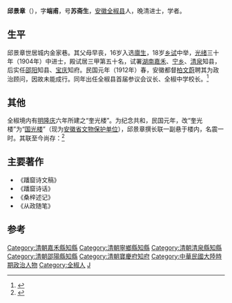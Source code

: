 '''邱景章'''（{{bd|1872年||1920年|catIdx=Q}}），字'''端甫'''，号'''苏斋生'''，[[安徽|安徽]][[全椒县|全椒县]]人，晚清进士，学者。

==生平==
邱景章世居城内金家巷。其父母早丧，16岁入选[[廪生|廪生]]，18岁[[乡试|乡试]]中举，[[光绪|光绪]]三十年（1904年）中进士，殿试居三甲第五十名，试署[[湖南|湖南]][[嘉禾|嘉禾]]、[[宁乡|宁乡]]、[[清泉|清泉]]知县，后实任[[邵阳|邵阳]]知县、[[宝庆|宝庆]]知府。民国元年（1912年）春，安徽都督[[柏文蔚|柏文蔚]]聘其为政治顾问，因故未能成行。同年出任全椒县首届参议会议长、全椒中学校长。<ref>{{cite web| language =| publisher =走进全椒| title =邱景章简介| url =http://mail.ahedu.cn/xf2009/%CD%F8%D2%B3/%B8%DF%D6%D0/06%B3%FC%D6%DD/%D7%DF%BD%F8%C8%AB%BD%B7/qjmr_qjz_1.html| author =| date =| accessdate =}}{{dead link|date=2018年4月 |bot=InternetArchiveBot |fix-attempted=yes }}</ref>

==其他==

全椒境内有[[明|明]][[隆庆_(明朝)|隆庆]]六年所建之“奎光楼”。为纪念共和，民国元年，改“奎光楼”为“[[国光楼|国光楼]]”（现为[[安徽省文物保护单位|安徽省文物保护单位]]），邱景章撰长联一副悬于楼内，名震一时。其联至今尚存：<ref>{{cite web| language =| publisher =安徽全椒中学| title =安徽全椒中学简介| url =http://www.czzwgk.gov.cn/XxgkNewsHtml/ME721/200803/ME721010201200803001.html| author =| date =| accessdate =}}{{dead link|date=2018年4月 |bot=InternetArchiveBot |fix-attempted=yes }}</ref>

{{Cquote 2|政革卯酉，统通丑寅。恨老天忒不仁，忍抛却四万万黄民。任南拉丁、西条顿、北海斯拉夫，伺隙争来。攘攘几家儿，腾踔中原，吁何劫运。<br>尔雅方言，春秋朝报。愿吾党休自馁，好准备一双双赤手。算椒伍举，棠专诸，阜陵范亚夫，留芳未艾。区区百里境，涎育豪杰，是我乡风。}}

==主要著作==
*《蹯窟诗文稿》
*《蹯窟诗话》
*《桑梓述记》
*《从政随笔》

==参考==
{{reflist}}

{{光緒三十年甲辰恩科殿試金榜}}
{{DEFAULTSORT:Qiu邱}}
[[Category:清朝嘉禾縣知縣|Category:清朝嘉禾縣知縣]]
[[Category:清朝寧鄉縣知縣|Category:清朝寧鄉縣知縣]]
[[Category:清朝清泉縣知縣|Category:清朝清泉縣知縣]]
[[Category:清朝邵陽縣知縣|Category:清朝邵陽縣知縣]]
[[Category:清朝寶慶府知府|Category:清朝寶慶府知府]]
[[Category:中華民國大陸時期政治人物|Category:中華民國大陸時期政治人物]]
[[Category:全椒人|Category:全椒人]]
[[Category:邱姓|J]]
